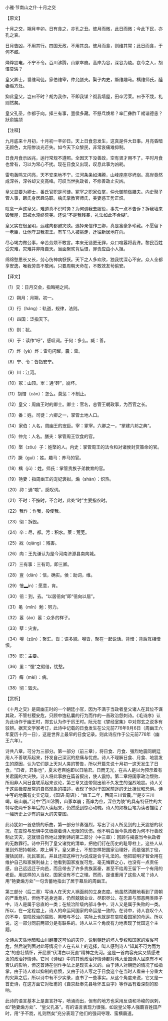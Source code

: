 

小雅·节南山之什·十月之交

【原文】

十月之交，朔月辛卯。日有食之，亦孔之丑。彼月而微，此日而微；今此下民，亦孔之哀。

日月告凶，不用其行。四国无政，不用其良。彼月而食，则维其常；此日而食，于何不臧。

烨烨震电，不宁不令。百川沸腾，山冢崒崩。高岸为谷，深谷为陵。哀今之人，胡憯莫惩？

皇父卿士，番维司徒。家伯维宰，仲允膳夫。棸子内史，蹶维趣马。楀维师氏，醘妻煽方处。

抑此皇父，岂曰不时？胡为我作，不即我谋？彻我墙屋，田卒污莱。曰予不戕，礼则然矣。

皇父孔圣，作都于向。择三有事，亶侯多藏。不懸乓焕希？率匚彝酢Ｔ裼谐德恚？跃俞尴颉

【注释】

九月底来十月初，十月初一辛卯日。天上日食忽发生，这真是件大丑事。月亮昏暗无颜色，太阳惨淡光芒失。如今天下众黎民，非常哀痛难抑制。

日食月食示凶兆，运行常规不遵照。全因天下没善政，空有贤才用不了。平时月食也曾有，习以为常心不扰。现在日食又出现，叹息此事为凶耗。

雷电轰鸣又闪亮，天不安来地不宁。江河条条如沸腾，山峰座座尽坍崩。高岸竟然成深谷，深谷却又变高峰。可叹当世执政者，不修善政止灾凶。

皇父显要为卿士，番氏官职是司徒。冢宰之职家伯掌，仲允御前做膳夫。内史棸子管人事，蹶氏身居趣马职。楀氏掌教官师氏，美妻惑王势正炽。

叹息一声这皇父，难道真不识时务？为何调我去服役，事先一点不告诉？拆我墙来毁我屋，田被水淹终荒芜。还说“不是我残暴，礼法如此不合糊”。

皇父实在很圣明，远建向都避灾殃。选择亲信作三卿，真是富豪多珍藏。不愿留下一老臣，让他守卫我君王。有车马人被挑走，迁往新居地在向。

尽心竭力做公事，辛苦劳烦不敢言。本来无错更无罪，众口喧嚣将我谗。黎民百姓受灾难，灾难并非降自天。当面聚欢背后恨，罪责应由小人担。

绵绵愁思长又长，劳心伤神病恹恹。天下之人多欢欣，独我忧深心不安。众人全都享安逸，唯我劳苦不敢闲。只要周朝天命在，不敢效友苟偷安。

【译文】

（1）交：日月交会，指晦朔之间。

（2）朔月：月朔，初一。

（3）行（háng）：轨道，规律，法则。

（4）四国：泛指天下。

（5）则：犹。

（6）于：读作“吁”，感叹词。于何：多么。臧：善。

（7）烨（yè）烨：雷电闪耀。震：雷。

（8）宁、令：皆指安宁。

（9）川：江河。

（10）冢：山顶。崒：通“碎”，崩坏。

（11）胡憯（cǎn）：怎么。莫惩：不制止。

（12）皇父：周幽王时的卿士。卿士：官名，总管王朝政事，为百官之长。

（13）番：姓。司徒：六卿之一，掌管土地人口。

（14）家伯：人名，周幽王的宠臣。宰：冢宰。六卿之一，“掌建六邦之典”。

（15）仲允：人名。膳夫：掌管周王饮食的官。

（16）棸（zōu）子：姓棸的人。内史：掌管周王的法令和对诸侯封赏策命的官。

（17）蹶（guì）：姓。趣马：养马的官。

（18）楀（jǔ）：姓。师氏：掌管贵族子弟教育的官。

（19）艳妻：指周幽王的宠妃褒姒。煽（shàn）：炽热。

（20）抑：通“噫”，感叹词。

（21）不时：不按时，不合时，此处“时”主要指农时。

（22）我作：作我，役使我。

（23）彻：拆毁。

（24）卒：尽，都。污：积水。莱：荒芜。

（25）戕（qiāng）：残害。

（26）向：王先谦认为是今河南济源县南向城。

（27）三有事：三有司，即三卿。

（28）亶（dǎn）：信，确实。侯：助词，维。

（29）懀▂ìn）：愿意，肯。

（30）徂：到，去。“以居徂向”即“徂向以居”。

（31）黾（mǐn）勉：努力。

（32）嚣（áo）嚣：众多的样子。

（33）孽：灾害。

（34）噂（zǔn）：聚汇。沓：语多貌。噂沓，聚在一起说话。背憎：背后互相憎恨。

（35）职：主要。

（36）里：“悝”之假借，忧愁。

（37）痗（mèi）：病。

（38）彻：毁灭。

【赏析】

《十月之交》是周幽王时的一个朝廷小官，因为不满于当政者皇父诸人在其位不谋其政，不管社稷安危，只顾中饱私囊的行为而作的一首政治怨刺诗。《毛诗序》认为此诗作于幽王时，郑玄认为作于厉王时。阮元在《揅经室集》中对郑玄之说多有驳辨。据天文学家考订，此诗中记载的日食发生在公元前776年9月6日（周幽王六年夏历十月一日），这是世界上最早的日食记录。则此诗应作于公元前776年（幽王六年）。

诗共八章，可分为三部分。第一部分（前三章），将日食、月食、强烈地震同朝廷用人不善联系起来，抒发自己深沉的悲痛与忧虑。诗人不理解日食、月食、地震发生的原因，认为它们是上天对人类的警告，所以开篇先说十月初一这天发生了日食。“日者，君象也”，夏末老百姓即以日喻君。日而无光，在古人是以为预示着有关君国的大灾殃。诗人将此事放在篇首叙出，使人震惊。第二章将国家政治颓败、所用非人同日食联系起来议论，第三章又连带叙出前不久发生的强烈地震。诗人关于这些极度反常的自然现象的描述，表现了他对于国家前途的无比担忧和恐惧。诗中写的地震有史实记载，《国语·周语》：“幽王二年，西周三川皆震。”“是岁三川竭，岐山崩。”诗中“百川沸腾，山冢崒崩；高岸为谷，深谷为陵”的具有特征性的大特写使两千多年后的人读起来，仍然感到惊心动魄。诗人的如椽巨笔为读者描绘了一幅历史上少有的巨大的灾变图。

此诗犹如一首悲愤的乐曲，第一部分节奏强烈，写出了诗人所见到的上天震怒的状况，在震惊与恐惧中又缠绕着诗人无限的忧伤。他不明白当今执政者为何不行善政制止天灾，这就很自然地过渡到诗的第二部分（中三章）：回顾与揭露当今执政者的无数罪行。诗中开列了皇父诸党的清单，把他们钉在历史的耻辱柱上。这些人从里到外把持朝政，欺上瞒下。皇父卿士，不想怎样把国家治理好，而是强抓丁役，搜括民财，扰民害民，并且还把这种行为说成是合乎礼法的。他把聪明才智全用在维护自己和家族利益上；他看到国家岌岌可危，毫无悔罪之心，也没有一点责任感，自己远远迁于向邑，而且带去了许多贵族富豪，甚至不给周王留下一个有用的老臣。用这样的人当权，国家没有不亡之理。然而，是谁重用了这些人呢？诗人用“艳妻煽方处”一句含蓄地指出了居于幕后的周幽王。

第三部分（后二章）写诗人在天灾人祸面前的立身态度。他虽然清醒地看到了周朝的严重危机，但他不逃身远害，仍然兢兢业业、尽职尽公。在忠直与邪恶两类臣子中，诗人是属于忠直的一类；在统治阶级内部斗争中，诗人又是属于失败的一类。所以，在一定程度上，诗人的命运同国家的命运是一致的。在诗中，诗人哀叹个人的不幸，哀叹政治的腐败、黑暗与不公，实际上也就是在哀叹着国家的命运。所以说，这一部分同前两部分是有联系的。诗人从三个角度有力地表现了忧国这个主题。

全诗从天昏地暗和山川翻覆这可怕的灾异，说到朝廷的坏人专权和国家的岌岌可危，然后说到面对此等情况个人在去从上的选择，叫人感到诗人“知其不可为而为之”的悲壮情怀，开屈原“伏清白以死直”精神之先河。这是一首内容充实又情感进发的政治抒情诗。它同《诗经》中的其他政治抒情诗都对伟大爱国诗人屈原有不可否认的影响，但这首诗在创作手法上是现实主义的。由于诗人对朝廷的情况了如指掌，由于诗人难以抑制的悲愤，又由于诗人写之于日食这个在当时人看来十分重大的灾异之后，所以诗中有不少实录，直书了一些事实。从这个角度来说，它又是一首史诗，在这方面它对杜甫的《自京赴奉先县咏怀五百字》等作品有着深刻的影响。

此诗的语言基本上是直言抒写，喷涌而出，但有的地方也采用反语和冷峻的讽刺，如“艳妻煽方处”、“皇父孔圣”。有的语言表现力很强，如说皇父等人强霸百姓田产时，用“予不戕，礼则然矣”充分表现了他们的强词夺理、蛮横霸道。

